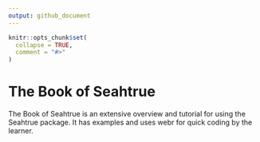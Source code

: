 ```yaml
---
output: github_document
---
```


<!-- README.md is generated from README.Rmd. Please edit that file -->

```r
knitr::opts_chunk$set(
  collapse = TRUE,
  comment = "#>"
)
```

# The Book of Seahtrue

<!-- badges: start -->

<!-- badges: end -->

The Book of Seahtrue is an extensive overview and tutorial for using the Seahtrue package. It has examples and uses webr for quick coding by the learner.





